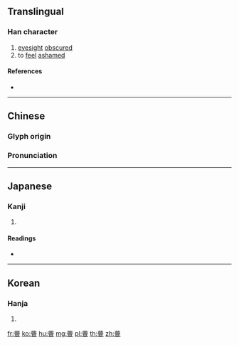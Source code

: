 {{character info/new}}
==Translingual==

===Han character===
{{Han char|rn=109|rad=目|as=11|sn=16|four=44602|canj=TWLU|ids=⿱⿳卝罒冖目}}

# [[eyesight]] [[obscure]]d
# to [[feel]] [[ashamed]]

====References====
* {{Han ref|kx=0816.211|dkj=23653|dj=1229.090|hdz=42505.100|uh=77A2|ud=30626|bh=EA7B|bd=60027}}

----

==Chinese==
{{zh-forms}}

===Glyph origin===
{{Han etym}}

===Pronunciation===
{{zh-pron
|m=méng
|c=mung4
|mc=y
|oc=y
|ma=
|cat=n,v
}}

----

==Japanese==

===Kanji===
{{ja-kanji|grade=|rs=目11}}

# {{defn|lang=ja|sort=目11}}

====Readings====
* {{ja-readings|on=[[ぼう]] (bō), [[む]] (mu), [[もう]] (mō)|kun=[[くらい]] (kurai)|nanori=}}

----

==Korean==

===Hanja===
{{ko-hanja|hangeul=몽|eumhun=|rv=mong|mr=mong|y=mong}}

# {{defn|lang=ko|sort=目11}}

[[fr:瞢]]
[[ko:瞢]]
[[hu:瞢]]
[[mg:瞢]]
[[pl:瞢]]
[[th:瞢]]
[[zh:瞢]]
